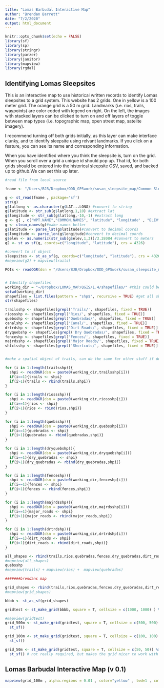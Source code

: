 ```yaml
---
title: "Lomas Barbudal Interactive Map"
author: "Brendan Barrett"
date: "7/2/2020"
output: html_document
---
```


```r
knitr::opts_chunk$set(echo = FALSE)
library(sf)
library(sp)
library(stringr)
library(parzer)
library(janitor)
library(mapview)
library(rgdal)
```

## Identifying Lomas Sleepsites

This is an interactive map to use historical written records to identify Lomas sleepsites to a grid system. This website has 2 grids. One in yellow is a 100 meter grid. The orange grid is a 50 m grid. Landmarks (i.e. rios, trails, waypoints) are color coded with legend on right. On the left, the images with stacked layers can be clicked to turn on and off layers of toggle between map types (i.e. topographic map, open street map, satelite imagery).

I recommend turning off both grids initially, as this layer can make interface clunky, and to identify sleepsite using relvant landmarks. If you click on a feature, you can see its name and corresponding information.

When you have identified where you think the sleepsite is, turn on the grid. When you scroll over a grid a unique id should pop up. That id, for both grids should be entered into the historical sleepsite CSV, saved, and backed up to github.We can set this up later.

```r

#read file from local source

fname <- "/Users/BJB/Dropbox/ODD_GPSwork/susan_sleepsite_map/Common Sleep Sites.csv" #this will need to be changd to your folder

g <- st_read(fname , package='sf')
str(g)
g$latlong <- as.character(g$LAT...LONG) #convert to string
g$latitude <- str_sub(g$latlong,1,10) #extract lat
g$longitude <- str_sub(g$latlong,-10,-1) #extract long
g <- g[ , c("WPT.NAME","COMMON.NAMES", "latitude", "longitude" , "ELEV") ] #subset
g <- clean_names(g)#make names better
g$latitude <- parse_lat(g$latitude)#convert to decimal coords
g$longitude <- parse_lon(g$longitude)#convert to decimal coords
g$elev <- as.numeric(str_sub(g$elev,1,3))/3.28084 #convert to meters
g2 <- st_as_sf(g, coords=c("longitude", "latitude"), crs = 4326) 

#convert to sf object
sleepsites <- st_as_sf(g, coords=c("longitude", "latitude"), crs = 4326) #convert to sf object
#mapview(g2) + mapview(trails)

POIs <- readOGR(dsn = "/Users/BJB/Dropbox/ODD_GPSwork/susan_sleepsite_map/Lomas Barbudal Map POI.GPX", layer="waypoints") 


# Identify shapefiles
working_dir = "~/Dropbox/LOMAS_MAP/QGIS/1.4/shapefiles/" #this could be your local file with lomas map
setwd(working_dir)
shapefiles = list.files(pattern = "shp$", recursive = TRUE) #get all shape files names
str(shapefiles)

trailsshp <- shapefiles[grepl('Trails/', shapefiles, fixed = TRUE)] 
riossshp <- shapefiles[grepl('Rios/', shapefiles, fixed = TRUE)] 
quebsshp <- shapefiles[grepl('Quebradas/', shapefiles, fixed = TRUE)] 
canalshp <- shapefiles[grepl('Canal/', shapefiles, fixed = TRUE)] 
drtrdshp <- shapefiles[grepl('Dirt Roads/', shapefiles, fixed = TRUE)] 
dryquebshp <- shapefiles[grepl('Dry Quebradas/', shapefiles, fixed = TRUE)] 
fenceshp <- shapefiles[grepl('Fences/', shapefiles, fixed = TRUE)] 
majrdsshp <- shapefiles[grepl('Major Roads/', shapefiles, fixed = TRUE)] 
shtctsshp <- shapefiles[grepl('Shortcuts/', shapefiles, fixed = TRUE)] 


#make a spatial object of trails, can do the same for other stuff if desired

for (i in 1:length(trailsshp)){
  shpi <- readOGR(dsn = paste0(working_dir,trailsshp[i])) 
  if(i==1){trails <- shpi}
  if(i>1){trails <- rbind(trails,shpi)}
}

for (i in 1:length(riossshp)){
  shpi <- readOGR(dsn = paste0(working_dir,riossshp[i])) 
  if(i==1){rios <- shpi}
  if(i>1){rios <- rbind(rios,shpi)}
}

for (i in 1:length(quebsshp)){
  shpi <- readOGR(dsn = paste0(working_dir,quebsshp[i])) 
  if(i==1){quebradas <- shpi}
  if(i>1){quebradas <- rbind(quebradas,shpi)}
}

for (i in 1:length(dryquebshp)){
  shpi <- readOGR(dsn = paste0(working_dir,dryquebshp[i]))
  if(i==1){dry_quebradas <- shpi}
  if(i>1){dry_quebradas <- rbind(dry_quebradas,shpi)}
}

for (i in 1:length(fenceshp)){
  shpi <- readOGR(dsn = paste0(working_dir,fenceshp[i])) 
  if(i==1){fences <- shpi}
  if(i>1){fences <- rbind(fences,shpi)}
}

for (i in 1:length(majrdsshp)){
  shpi <- readOGR(dsn = paste0(working_dir,majrdsshp[i])) 
  if(i==1){major_roads <- shpi}
  if(i>1){major_roads <- rbind(major_roads,shpi)}
}

for (i in 1:length(drtrdshp)){
  shpi <- readOGR(dsn = paste0(working_dir,drtrdshp[i])) 
  if(i==1){dirt_roads <- shpi}
  if(i>1){dirt_roads <- rbind(dirt_roads,shpi)}
}

all_shapes <- rbind(trails,rios,quebradas,fences,dry_quebradas,dirt_roads, major_roads)
#mapview(all_shapes)
quebsshp
#mapview(trails) + mapview(rios) +  mapview(quebradas)

#######brendans map

grid_shapes <- rbind(trails,rios,quebradas,fences,dry_quebradas,dirt_roads)
#mapview(grid_shapes)

bbbb <- st_as_sf(grid_shapes)

gridtest <- st_make_grid(bbbb, square = T, cellsize = c(1000, 1000) ) %>% st_sf() 

#mapview(gridtest)
grid_500m <- st_make_grid(gridtest, square = T, cellsize = c(500, 500) ) %>% 
  st_sf() 

grid_100m <- st_make_grid(gridtest, square = T, cellsize = c(100, 100) ) %>% 
  st_sf() 

grid_50m <- st_make_grid(gridtest, square = T, cellsize = c(50, 50)) %>% # the grid, covering bounding box
  st_sf() # not really required, but makes the grid nicer to work with later


```

## Lomas Barbudal Interactive Map (v 0.1)


```r
mapview(grid_100m , alpha.regions = 0.01 , color="yellow" , lwd=1 , col.regions="yellow") + mapview(grid_50m , alpha.regions = 0.01 , color="orange", col.regions="orange")  + mapview(trails , color="red") +  mapview(major_roads , color="grey") + mapview(dirt_roads , color="brown") + mapview(fences , color="black") +  mapview(rios , color="darkblue" , lty=3) +  mapview(quebradas , color="blue") + mapview(dry_quebradas , color="lightblue" , lw=0.5) + mapview(sleepsites, color="green" , col.regions="green" , cex=3 ) + mapview(POIs , color="violet", col.regions="violet" , cex=3)
```
